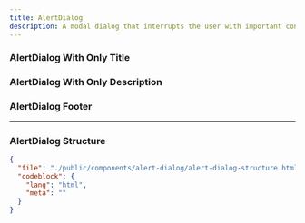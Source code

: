 ```yaml
---
title: AlertDialog
description: A modal dialog that interrupts the user with important content and expects a response.
---
```


<ComponentPreview src="alert-dialog" />

### AlertDialog With Only Title

<ComponentPreview src="alert-dialog-title" />

### AlertDialog With Only Description

<ComponentPreview src="alert-dialog-description" />

### AlertDialog Footer

<ComponentPreview src="alert-dialog-footer" />

---

### AlertDialog Structure

```json doc-gen:file
{
  "file": "./public/components/alert-dialog/alert-dialog-structure.html",
  "codeblock": {
    "lang": "html",
    "meta": ""
  }
}
```
